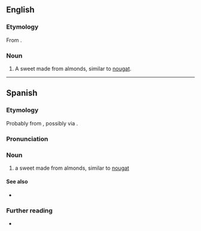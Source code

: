{{also|turron}}
==English==
{{wikipedia}}

===Etymology===
From {{bor|en|es|turrón}}.

===Noun===
{{en-noun|turrones}}

# A sweet made from almonds, similar to [[nougat]].

----

==Spanish==

===Etymology===
Probably from {{der|es|la|torrēre}}, possibly via {{der|es|ca|torró}}.

===Pronunciation===
{{es-pr}}

===Noun===
{{es-noun|m}}

# a sweet made from almonds, similar to [[nougat]]

====See also====
* {{l|es|nuégado}}

===Further reading===
* {{R:es:DRAE}}